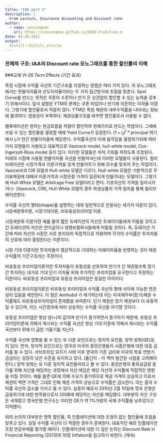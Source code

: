 ```yaml
---
title: "IAD part 2"
description: |
  From Lecture, Insurance Accounting and Discount rate
author:
  - name: sonsungman
    url: https://sonsungman.github.io/SKKU-Preditive.m
date: 04-26-2021
output:
  distill::distill_article
---
```


### 전체적 구조: IAA의 Discount rate 모노그래프를 통한 할인률의 이해


###교재 Ⅵ-26 Term Effects (기간 효과) 

특정 시점에 수익률 곡선의 기간구조를 지정하는 방법은 여러 가지 있다. 이 모노그래프에서는 현물이자율과 선도이자율이라는 두 가지 접근방식에 초점을 맞춘다. 
Spot Curve를 만드는 목적은 쿠폰의 수준이나 만기 든 상관없이 할인할 수 있는 능력을 갖추기 위해서이다. 앞서 설명된 YTM의 문제는 쿠폰 타입이나 만기에 의존하는 이자율 이였다. 그렇기에 할인율로서 적절치 않다. YTM은 특정 채권의 내부수익률을 나타내는 정보에 불과하다. 범용성이 부족하다. 채권상품구조를 바꾸면 할인율로서 사용될 수 없다. 

벨류에이션은 원하는 현금흐름을 적절이 할인하여 현재가치로 만드는 작업이다. 그때에 쓰일 수 있는 할인율을 결정할 때에 Yield Curve가 등장한다. 
$(1+i_{t})^t$ *  principal 여기에서 $i_{t}$가 연간 현물이자율에 해당한다. 수익률곡선의 미래 움직임을 결정하기위해 여러가지 모형들이 사용되고 대표적으로 Vasiceck model, hull-white model, Cox-Ingersoll-Ross model 등이 있다. 이러한 모델들은 차익 기회를 피하도록 조정된다. 미래의 시점에 사용될 현물이자율 곡선을 만들어내는데 이러한 모델들이 사용된다. 컬리브레이션은 시장가격과 이론가격을 갖게 만들어주기 위해 모수를 맞추어 주는 작업이다. Vasiceck과 CIR 모델과 Hull-white 모델은 다르다. Hull-white 모델은 기본적으로 무이표채권에 대해서 이론가격과 시장관찰 가격이 일관되게 만들어내는 모델이다. 그렇기에 Hull-White 모델은 Arbitrage Free 모델이라고 한다. 기초자산의 가격을 일치시키거나- (Vasiceck, CIR), Hull-White 모델의 경우 파생상품의 가격 일치를 통해 컬리브레이션한다.

수익률 곡선의 형태(shape)를 설명하는 데에 일반적으로 인용되는 세가지 이론이 있다. 시장세분화이론, 시장기대이론, 비유동성프리미엄 이론. 

시장세분화 이론이란 예를 들어 짧은 듀레이션의 자산은 트레이더들에게 어필될 것이고 긴 듀레이션의 자산은 연기금이나 생명보험회사들에게 어필될 것이다. 즉, 듀레이션 기간에 따라 자산의 시장은 서로 분리되어 독립적으로 작용하며 각각의 수익률은 투자자들의 선호에 따라 결정된다는 이론이다. 

시장 기대 이론이란 투자자들이 평균적으로 기대하는 미래이자율을 반영하는 것이 채권수익률의 기간구조라는 주장이다.

비유동성 프리미엄이론이란 투자자들이 유동성을 선호하여 만기가 긴 채권일수록 장기간 투자하는 대가로 기대 단기 이자율 외에 추가적인 프리미엄을 요구한다고 주장하는 이론이다. 비유동성 프리미엄과 유동성 프리미엄은 동일한 의미이다. 

비유동성 프리미엄이론은 비유동성 프리미엄과 수익률 곡선의 형태 사이에 가능한 연관성이 있음을 제안한다. 이 점은 Amihubd 가 제기하는데 이는 미국재무부(장기)채권 수익률에도 비유동성프리미엄이 존재함을 보여준다. 단기 채권은 장기 채권보다 더 유동적일 수 있으며, 이는 시간경과에 따라 상승하는 수익률 곡선을 야기할 것이다. 

유동성 프리미엄은 항상 양(+)의 값이며 만기가 증가하면서 증가하기 때문에, 유동성 프리미엄이론에 의해서 제시되는 수익률 곡선은 항상 기대 이론에 의해서 제시되는 수익률 곡선보다 위에 더 급한 기울기를 지닌다.

수익률 곡선에 영향을 줄 수 있는 또 다른 요인으로는 정치적 요인들, 양적 양화(QE)등이 있다. 먼저, 정치적 요인으로는 영국과 미국의 중앙은행들의 시중은행에 대한 대출 금리를 들 수 있다. 서브프라임 모지기 사태 이후 영국의 기준 금리와 미국의 목표 연방기금금리는 굉장히 낮은 수준을 유지하고 있다. (옮긴이 - 이 책이 발간된 시점을 고려해야한다.) 양적 양화는 또 다른 정치적 요인들이라고 볼 수 있다. 중앙은행의 통화공급량 증가를 위해 자산을 매입하는 과정에서 자산 매입은 해당 자산의 수익률에 직접적인 영향을 미칠 것이다. 예를 들면 QE에 의해 수요가 증가하므로 채권 가격이 상승하고 이로서 채권의 액면 가격은 그대로 인해 채권 가격의 상승으로 수익률은 감소한다. 이는 결국 수익률 곡선의 감소를 가지고 올 수 있다. 실증의 예로서 2010년 2월 10일에 영국 은행은 금융위기에 대한 반작용으로서 200B에 해당하는 자산을 매입했다. 대부분의 자산 구성은 국채였고 영국은행 연구소는 이러한 QE가 약 1%가량의 국채 수익률을 낮추었다고 지적했다. 

위의 논의의 대부분은 명목 할인율, 즉 인플레이션에 대한 조정이 없는 할인율에 초점을 맞추고 있다. 실질 수익률 곡선이 더 적절한 경우가 존재한다. 대표적인 예로 인플레이션 조정 연금부채를 평가할 때이다. 인플레이션에 대한 더 깊은 논의는 Discount Rate in Financial Reporting (2013)의 10장 Inflation을 참고하기 바란다. (계속)

